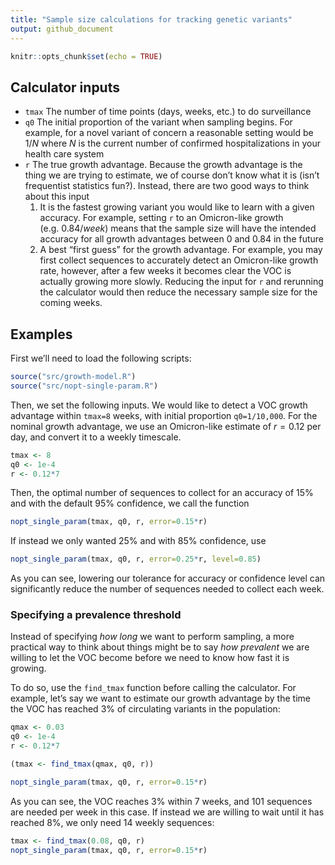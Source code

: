 ```yaml
---
title: "Sample size calculations for tracking genetic variants"
output: github_document
---
```


```r
knitr::opts_chunk$set(echo = TRUE)
```

## Calculator inputs

* `tmax` The number of time points (days, weeks, etc.) to do surveillance
* `q0` The initial proportion of the variant when sampling begins. For example, for a novel variant of concern a reasonable setting would be $1/N$ where $N$ is the current number of confirmed hospitalizations in your health care system
* `r` The true growth advantage. Because the growth advantage is the thing we are trying to estimate, we of course don't know what it is (isn't frequentist statistics fun?). Instead, there are two good ways to think about this input
    1. It is the fastest growing variant you would like to learn with a given accuracy. For            example, setting `r` to an Omicron-like growth (e.g. $0.84/week$) means that the sample size       will have the intended accuracy for all growth advantages between $0$ and $0.84$ in the future
    2. A best "first guess" for the growth advantage. For example, you may first collect sequences
    to accurately detect an Omicron-like growth rate, however, after a few weeks it becomes 
    clear the VOC is actually growing more slowly. Reducing the input for `r` and rerunning the        calculator would then reduce the necessary sample size for the coming weeks.

## Examples

First we'll need to load the following scripts:
```r
source("src/growth-model.R")
source("src/nopt-single-param.R")
```

Then, we set the following inputs. We would like to detect a VOC growth advantage within `tmax=8` weeks, with initial proportion `q0=1/10,000`. For the nominal growth advantage, we use an Omicron-like estimate of $r=0.12$ per day, and convert it to a weekly timescale.
```r
tmax <- 8
q0 <- 1e-4
r <- 0.12*7
```

Then, the optimal number of sequences to collect for an accuracy of $15\%$ and with the default $95\%$ confidence, we call the function

```r
nopt_single_param(tmax, q0, r, error=0.15*r)
```

If instead we only wanted $25\%$ and with $85\%$ confidence, use
```r
nopt_single_param(tmax, q0, r, error=0.25*r, level=0.85)
```
As you can see, lowering our tolerance for accuracy or confidence level can significantly reduce the number of sequences needed to collect each week.

### Specifying a prevalence threshold

Instead of specifying *how long* we want to perform sampling, a more practical way to think about things might be to say *how prevalent* we are willing to let the VOC become before we need to know how fast it is growing.

To do so, use the `find_tmax` function before calling the calculator. For example, let's say we want to estimate our growth advantage by the time the VOC has reached 3% of circulating variants in the population:
```r
qmax <- 0.03
q0 <- 1e-4
r <- 0.12*7

(tmax <- find_tmax(qmax, q0, r))
```
```r
nopt_single_param(tmax, q0, r, error=0.15*r)
```
As you can see, the VOC reaches 3% within 7 weeks, and 101 sequences are needed per week in this case. If instead we are willing to wait until it has reached 8%, we only need 14 weekly sequences:
```r
tmax <- find_tmax(0.08, q0, r)
nopt_single_param(tmax, q0, r, error=0.15*r)
```

